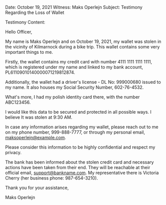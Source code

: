 Date: October 19, 2021
Witness: Maks Operlejn
Subject: Testimony Regarding the Loss of Wallet

Testimony Content:

Hello Officer,

My name is Maks Operlejn and on October 19, 2021, my wallet was stolen in the vicinity of Kilmarnock during a bike trip. This wallet contains some very important things to me.

Firstly, the wallet contains my credit card with number 4111 1111 1111 1111, which is registered under my name and linked to my bank account, PL61109010140000071219812874.

Additionally, the wallet had a driver's license - DL No: 999000680 issued to my name. It also houses my Social Security Number, 602-76-4532. 

What's more, I had my polish identity card there, with the number ABC123456.

I would like this data to be secured and protected in all possible ways. I believe It was stolen at 9:30 AM.

In case any information arises regarding my wallet, please reach out to me on my phone number, 999-888-7777, or through my personal email, maksoperlejn@example.com.

Please consider this information to be highly confidential and respect my privacy. 

The bank has been informed about the stolen credit card and necessary actions have been taken from their end. They will be reachable at their official email, support@bankname.com.
My representative there is Victoria Cherry (her business phone: 987-654-3210).

Thank you for your assistance,

Maks Operlejn